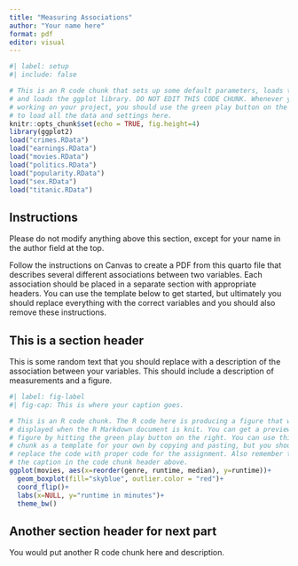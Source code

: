 ```yaml
---
title: "Measuring Associations"
author: "Your name here"
format: pdf
editor: visual
---
```


```r
#| label: setup
#| include: false

# This is an R code chunk that sets up some default parameters, loads the data,
# and loads the ggplot library. DO NOT EDIT THIS CODE CHUNK. Whenever you start
# working on your project, you should use the green play button on the right,
# to load all the data and settings here.
knitr::opts_chunk$set(echo = TRUE, fig.height=4)
library(ggplot2)
load("crimes.RData")
load("earnings.RData")
load("movies.RData")
load("politics.RData")
load("popularity.RData")
load("sex.RData")
load("titanic.RData")
```

## Instructions

Please do not modify anything above this section, except for your name in the author field at the top.

Follow the instructions on Canvas to create a PDF from this quarto file that describes several different associations between two variables. Each association should be placed in a separate section with appropriate headers. You can use the template below to get started, but ultimately you should replace everything with the correct variables and you should also remove these instructions.

## This is a section header

This is some random text that you should replace with a description of the association between your variables. This should include a description of measurements and a figure.

```r
#| label: fig-label
#| fig-cap: This is where your caption goes.

# This is an R code chunk. The R code here is producing a figure that will be
# displayed when the R Markdown document is knit. You can get a preview of this
# figure by hitting the green play button on the right. You can use this R code
# chunk as a template for your own by copying and pasting, but you should
# replace the code with proper code for the assignment. Also remember to change
# the caption in the code chunk header above.
ggplot(movies, aes(x=reorder(genre, runtime, median), y=runtime))+
  geom_boxplot(fill="skyblue", outlier.color = "red")+
  coord_flip()+
  labs(x=NULL, y="runtime in minutes")+
  theme_bw()
```

## Another section header for next part

You would put another R code chunk here and description.
